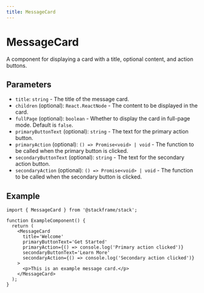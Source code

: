 ```yaml
---
title: MessageCard
---
```


# MessageCard

A component for displaying a card with a title, optional content, and action buttons.

## Parameters

- `title`: `string` - The title of the message card.
- `children` (optional): `React.ReactNode` - The content to be displayed in the card.
- `fullPage` (optional): `boolean` - Whether to display the card in full-page mode. Default is `false`.
- `primaryButtonText` (optional): `string` - The text for the primary action button.
- `primaryAction` (optional): `() => Promise<void> | void` - The function to be called when the primary button is clicked.
- `secondaryButtonText` (optional): `string` - The text for the secondary action button.
- `secondaryAction` (optional): `() => Promise<void> | void` - The function to be called when the secondary button is clicked.

## Example

```tsx
import { MessageCard } from '@stackframe/stack';

function ExampleComponent() {
  return (
    <MessageCard
      title='Welcome'
      primaryButtonText='Get Started'
      primaryAction={() => console.log('Primary action clicked')}
      secondaryButtonText='Learn More'
      secondaryAction={() => console.log('Secondary action clicked')}
    >
      <p>This is an example message card.</p>
    </MessageCard>
  );
}
```
